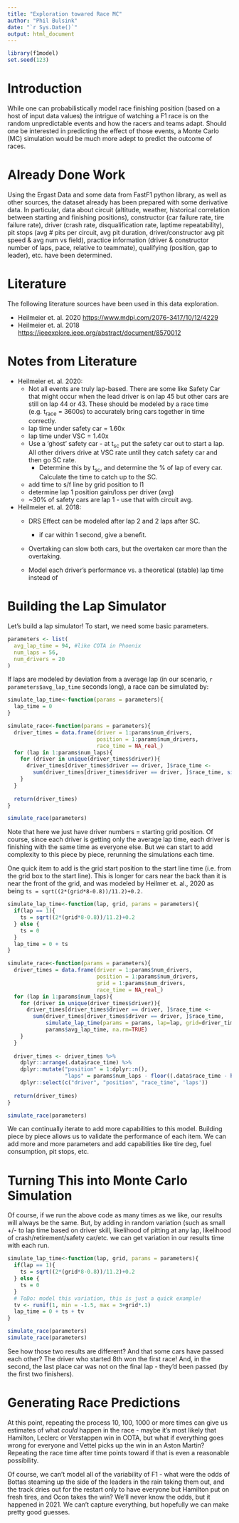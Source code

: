```yaml
---
title: "Exploration towared Race MC"
author: "Phil Bulsink"
date: "`r Sys.Date()`"
output: html_document
---
```


```r
library(f1model)
set.seed(123)
```

# Introduction

While one can probabilistically model race finishing position (based on a host of input data values) the intrigue of watching a F1 race is on the random unpredictable events and how the racers and teams adapt. Should one be interested in predicting the effect of those events, a Monte Carlo (MC) simulation would be much more adept to predict the outcome of races.

# Already Done Work

Using the Ergast Data and some data from FastF1 python library, as well as other sources, the dataset already has been prepared with some derivative data. In particular, data about circuit (altitude, weather, historical correlation between starting and finishing positions), constructor (car failure rate, tire failure rate), driver (crash rate, disqualification rate, laptime repeatability), pit stops (avg \# pits per circuit, avg pit duration, driver/constructor avg pit speed & avg num vs field), practice information (driver & constructor number of laps, pace, relative to teammate), qualifying (position, gap to leader), etc. have been determined.

# Literature

The following literature sources have been used in this data exploration.

-   Heilmeier et. al. 2020 <https://www.mdpi.com/2076-3417/10/12/4229>
-   Heilmeier et. al. 2018 <https://ieeexplore.ieee.org/abstract/document/8570012>

# Notes from Literature

-   Heilmeier et. al. 2020:
    -   Not all events are truly lap-based. There are some like Safety Car that might occur when the lead driver is on lap 45 but other cars are still on lap 44 or 43. These should be modeled by a race time (e.g. t~race~ = 3600s) to accurately bring cars together in time correctly.
    -   lap time under safety car = 1.60x
    -   lap time under VSC = 1.40x
    -   Use a 'ghost' safety car - at t~sc~ put the safety car out to start a lap. All other drivers drive at VSC rate until they catch safety car and then go SC rate.
        -   Determine this by t~sc~, and determine the % of lap of every car. Calculate the time to catch up to the SC.
    -   add time to s/f line by grid position to l1
    -   determine lap 1 position gain/loss per driver (avg)
    -   \~30% of safety cars are lap 1 - use that with circuit avg.
-   Heilmeier et. al. 2018:
    -   DRS Effect can be modeled after lap 2 and 2 laps after SC.

        -   if car within 1 second, give a benefit.

    -   Overtaking can slow both cars, but the overtaken car more than the overtaking.

    -   Model each driver's performance vs. a theoretical (stable) lap time instead of

# Building the Lap Simulator

Let's build a lap simulator! To start, we need some basic parameters.

```r
parameters <- list(
  avg_lap_time = 94, #like COTA in Phoenix
  num_laps = 56,
  num_drivers = 20
)
```

If laps are modeled by deviation from a average lap (in our scenario, `r parameters$avg_lap_time` seconds long), a race can be simulated by:

```r
simulate_lap_time<-function(params = parameters){
  lap_time = 0
}

simulate_race<-function(params = parameters){
  driver_times = data.frame(driver = 1:params$num_drivers,
                            position = 1:params$num_drivers,
                            race_time = NA_real_)
  for (lap in 1:params$num_laps){
    for (driver in unique(driver_times$driver)){
      driver_times[driver_times$driver == driver, ]$race_time <- 
        sum(driver_times[driver_times$driver == driver, ]$race_time, simulate_lap_time(params = params), params$avg_lap_time, na.rm=TRUE)
    }
  }
  
  return(driver_times)
}

simulate_race(parameters)
```

Note that here we just have driver numbers = starting grid position. Of course, since each driver is getting only the average lap time, each driver is finishing with the same time as everyone else. But we can start to add complexity to this piece by piece, rerunning the simulations each time.

One quick item to add is the grid start position to the start line time (i.e. from the grid box to the start line). This is longer for cars near the back than it is near the front of the grid, and was modeled by Heilmer et. al., 2020 as being `ts = sqrt((2*(grid*8-0.8))/11.2)+0.2.`

```r
simulate_lap_time<-function(lap, grid, params = parameters){
  if(lap == 1){
    ts = sqrt((2*(grid*8-0.8))/11.2)+0.2
  } else {
    ts = 0
  }
  lap_time = 0 + ts
}

simulate_race<-function(params = parameters){
  driver_times = data.frame(driver = 1:params$num_drivers,
                            position = 1:params$num_drivers,
                            grid = 1:params$num_drivers,
                            race_time = NA_real_)
  for (lap in 1:params$num_laps){
    for (driver in unique(driver_times$driver)){
      driver_times[driver_times$driver == driver, ]$race_time <- 
        sum(driver_times[driver_times$driver == driver, ]$race_time, 
            simulate_lap_time(params = params, lap=lap, grid=driver_times[driver_times$driver == driver,]$grid), 
            params$avg_lap_time, na.rm=TRUE)
    }
  }
  
  driver_times <- driver_times %>% 
    dplyr::arrange(.data$race_time) %>% 
    dplyr::mutate("position" = 1:dplyr::n(),
                  "laps" = params$num_laps - floor((.data$race_time - head(.data$race_time, 1))/params$avg_lap_time)) %>%
    dplyr::select(c("driver", "position", "race_time", 'laps'))
  
  return(driver_times)
}

simulate_race(parameters)
```

We can continually iterate to add more capabilities to this model. Building piece by piece allows us to validate the performance of each item. We can add more and more parameters and add capabilities like tire deg, fuel consumption, pit stops, etc.

# Turning This into Monte Carlo Simulation

Of course, if we run the above code as many times as we like, our results will always be the same. But, by adding in random variation (such as small +/- to lap time based on driver skill, likelihood of pitting at any lap, likelihood of crash/retirement/safety car/etc. we can get variation in our results time with each run.

```r
simulate_lap_time<-function(lap, grid, params = parameters){
  if(lap == 1){
    ts = sqrt((2*(grid*8-0.8))/11.2)+0.2
  } else {
    ts = 0
  }
  # ToDo: model this variation, this is just a quick example!
  tv <- runif(1, min = -1.5, max = 3+grid*.1) 
  lap_time = 0 + ts + tv
}

simulate_race(parameters)
simulate_race(parameters)
```

See how those two results are different? And that some cars have passed each other? The driver who started 8th won the first race! And, in the second, the last place car was not on the final lap - they'd been passed (by the first two finishers).

# Generating Race Predictions

At this point, repeating the process 10, 100, 1000 or more times can give us estimates of what *could* happen in the race - maybe it's most likely that Hamilton, Leclerc or Verstappen win in COTA, but what if everything goes wrong for everyone and Vettel picks up the win in an Aston Martin? Repeating the race time after time points toward if that is even a reasonable possibility.

Of course, we can't model all of the variability of F1 - what were the odds of Bottas steaming up the side of the leaders in the rain taking them out, and the track dries out for the restart only to have everyone but Hamilton put on fresh tires, and Ocon takes the win? We'll never know the odds, but it happened in 2021. We can't capture everything, but hopefully we can make pretty good guesses.
